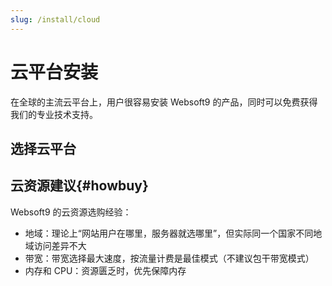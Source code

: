 ```yaml
---
slug: /install/cloud
---
```




# 云平台安装

在全球的主流云平台上，用户很容易安装 Websoft9 的产品，同时可以免费获得我们的专业技术支持。  

## 选择云平台

<DocCardList items={useCurrentSidebarCategory().items}/>

## 云资源建议{#howbuy}

Websoft9 的云资源选购经验：

- 地域：理论上“网站用户在哪里，服务器就选哪里”，但实际同一个国家不同地域访问差异不大
- 带宽：带宽选择最大速度，按流量计费是最佳模式（不建议包干带宽模式）
- 内存和 CPU：资源匮乏时，优先保障内存 
